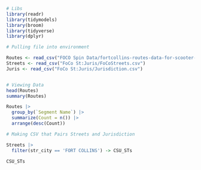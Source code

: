 ```r
# Libs
library(readr)
library(tidymodels)
library(broom)
library(tidyverse)
library(dplyr)
```


```r
# Pulling file into environment

Routes <- read_csv("FOCO Spin Data/fortcollins-routes-data-for-scooter-in-all-time.csv")
Streets <- read_csv("FoCo St:Juris/FoCoStreets.csv")
Juris <- read_csv("FoCo St:Juris/Jurisdiction.csv")


# Viewing Data
head(Routes)
summary(Routes)

Routes |>
  group_by(`Segment Name`) |>
  summarize(Count = n()) |>
  arrange(desc(Count))
```

```r
# Making CSV that Pairs Streets and Jurisdiction

Streets |> 
  filter(str_city == 'FORT COLLINS') -> CSU_STs

CSU_STs
```

